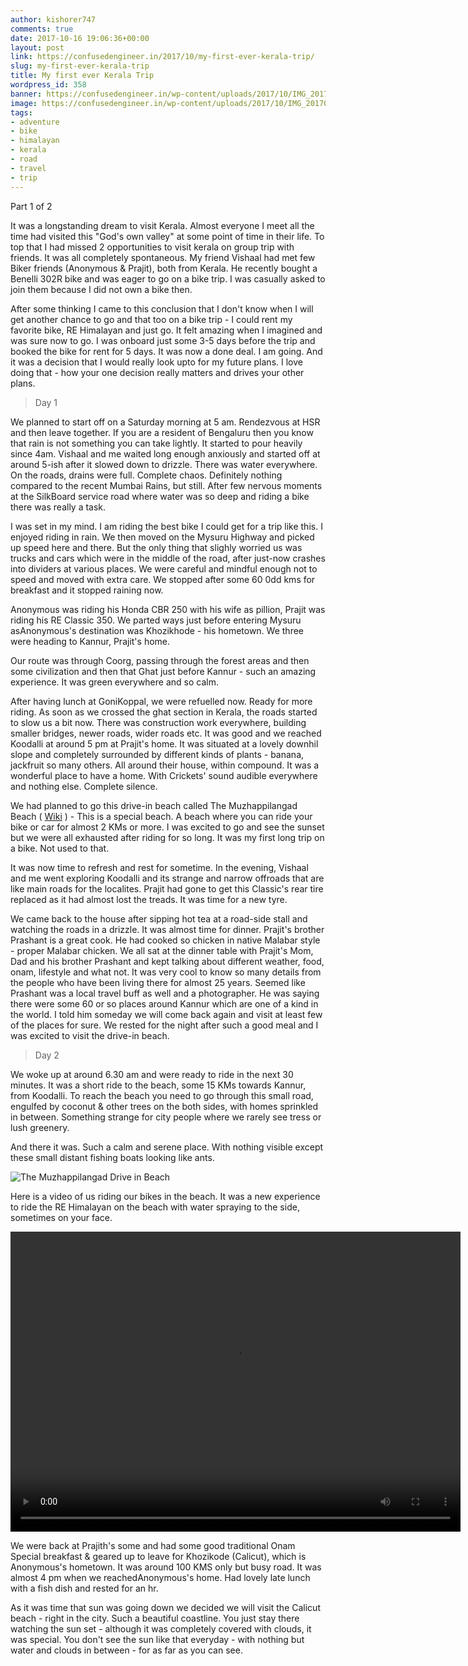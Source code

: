 ```yaml
---
author: kishorer747
comments: true
date: 2017-10-16 19:06:36+00:00
layout: post
link: https://confusedengineer.in/2017/10/my-first-ever-kerala-trip/
slug: my-first-ever-kerala-trip
title: My first ever Kerala Trip
wordpress_id: 358
banner: https://confusedengineer.in/wp-content/uploads/2017/10/IMG_20170903_075706629.jpg
image: https://confusedengineer.in/wp-content/uploads/2017/10/IMG_20170903_075706629.jpg
tags:
- adventure
- bike
- himalayan
- kerala
- road
- travel
- trip
---
```


Part 1 of 2

It was a longstanding dream to visit Kerala. Almost everyone I meet all the time had visited this "God's own valley" at some point of time in their life. To top that I had missed 2 opportunities to visit kerala on group trip with friends.
It was all completely spontaneous. My friend Vishaal had met few Biker friends (Anonymous & Prajit), both from Kerala. He recently bought a Benelli 302R bike and was eager to go on a bike trip. I was casually asked to join them because I did not own a bike then.

After some thinking I came to this conclusion that I don't know when I will get another chance to go and that too on a bike trip - I could rent my favorite bike, RE Himalayan and just go. It felt amazing when I imagined and was sure now to go.
I was onboard just some 3-5 days before the trip and booked the bike for rent for 5 days. It was now a done deal. I am going. And it was a decision that I would really look upto for my future plans. I love doing that - how your one decision really matters and drives your other plans.

> Day 1

We planned to start off on a Saturday morning at 5 am. Rendezvous at HSR and then leave together. If you are a resident of Bengaluru then you know that rain is not something you can take lightly. It started to pour heavily since 4am. Vishaal and me waited long enough anxiously and started off at around 5-ish after it slowed down to drizzle.
There was water everywhere. On the roads, drains were full. Complete chaos. Definitely nothing compared to the recent Mumbai Rains, but still. After few nervous moments at the SilkBoard service road where water was so deep and riding a bike there was really a task.

I was set in my mind. I am riding the best bike I could get for a trip like this. I enjoyed riding in rain. We then moved on the Mysuru Highway and picked up speed here and there. But the only thing that slighly worried us was trucks and cars which were in the middle of the road, after just-now crashes into dividers at various places.
We were careful and mindful enough not to speed and moved with extra care. We stopped after some 60 0dd kms for breakfast and it stopped raining now.

Anonymous was riding his Honda CBR 250 with his wife as pillion, Prajit was riding his RE Classic 350. We parted ways just before entering Mysuru asAnonymous's destination was Khozikhode - his hometown. We three were heading to Kannur, Prajit's home.

Our route was through Coorg, passing through the forest areas and then some civilization and then that Ghat just before Kannur - such an amazing experience. It was green everywhere and so calm.

After having lunch at GoniKoppal, we were refuelled now. Ready for more riding. As soon as we crossed the ghat section in Kerala, the roads started to slow us a bit now. There was construction work everywhere, building smaller bridges, newer roads, wider roads etc. It was good and we reached Koodalli at around 5 pm at Prajit's home. It was situated at a lovely downhil slope and completely surrounded by different kinds of plants - banana, jackfruit so many others. All around their house, within compound. It was a wonderful place to have a home. With Crickets' sound audible everywhere and nothing else. Complete silence.

We had planned to go this drive-in beach called The Muzhappilangad Beach ( [Wiki](https://en.wikipedia.org/wiki/Muzhappilangad_Beach) ) - This is a special beach. A beach where you can ride your bike or car for almost 2 KMs or more. I was excited to go and see the sunset but we were all exhausted after riding for so long. It was my first long trip on a bike. Not used to that.

It was now time to refresh and rest for sometime. In the evening, Vishaal and me went exploring Koodalli and its strange and narrow offroads that are like main roads for the localites. Prajit had gone to get this Classic's rear tire replaced as it had almost lost the treads. It was time for a new tyre.

We came back to the house after sipping hot tea at a road-side stall and watching the roads in a drizzle. It was almost time for dinner. Prajit's brother Prashant is a great cook. He had cooked so chicken in native Malabar style - proper Malabar chicken. We all sat at the dinner table with Prajit's Mom, Dad and his brother Prashant and kept talking about different weather, food, onam, lifestyle and what not. It was very cool to know so many details from the people who have been living there for almost 25 years.
Seemed like Prashant was a local travel buff as well and a photographer. He was saying there were some 60 or so places around Kannur which are one of a kind in the world. I told him someday we will come back again and visit at least few of the places for sure.
We rested for the night after such a good meal and I was excited to visit the drive-in beach.

> Day 2

We woke up at around 6.30 am and were ready to ride in the next 30 minutes. It was a short ride to the beach, some 15 KMs towards Kannur, from Koodalli. To reach the beach you need to go through this small road, engulfed by coconut & other trees on the both sides, with homes sprinkled in between. Something strange for city people where we rarely see tress or lush greenery.

And there it was. Such a calm and serene place. With nothing visible except these small distant fishing boats looking like ants.

![The Muzhappilangad Drive in Beach ](./beach.jpg)

Here is a video of us riding our bikes in the beach. It was a new experience to ride the RE Himalayan on the beach with water spraying to the side, sometimes on your face.

<video width="720" height="480" controls>
  <source src="https://confusedengineer.in/wp-content/uploads/2017/09/VID_20170903_075120343.mp4" type="video/mp4" />
  Your browser does not support the video tag.
</video>

We were back at Prajith's some and had some good traditional Onam Special breakfast & geared up to leave for Khozikode (Calicut), which is Anonymous's hometown. It was around 100 KMS only but busy road. It was almost 4 pm when we reachedAnonymous's home. Had lovely late lunch with a fish dish and rested for an hr.

As it was time that sun was going down we decided we will visit the Calicut beach - right in the city. Such a beautiful coastline. You just stay there watching the sun set - although it was completely covered with clouds, it was special. You don't see the sun like that everyday - with nothing but water and clouds in between - for as far as you can see.
